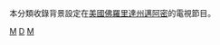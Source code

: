 本分類收錄背景設定在[[美國|美國]][[佛羅里達州|佛羅里達州]][[邁阿密|邁阿密]]的電視節目。

[[Category:佛羅里達州背景電視節目|M]]
[[Category:邁阿密背景作品|D]]
[[Category:美國城市背景電視劇|M]]